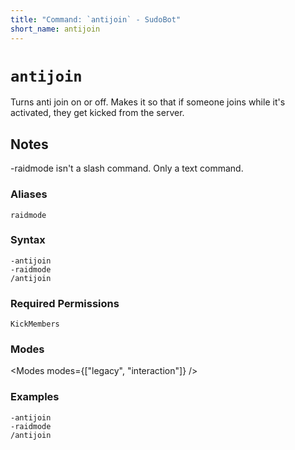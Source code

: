 ```yaml
---
title: "Command: `antijoin` - SudoBot"
short_name: antijoin
---
```



# `antijoin`

Turns anti join on or off. Makes it so that if someone joins while it's activated, they get kicked from the server.

## Notes

-raidmode isn't a slash command. Only a text command.

### Aliases
`raidmode`

### Syntax

```
-antijoin
-raidmode
/antijoin
```

### Required Permissions

`KickMembers`

### Modes

<Modes modes={["legacy", "interaction"]} />

### Examples

```
-antijoin
-raidmode
/antijoin
```
